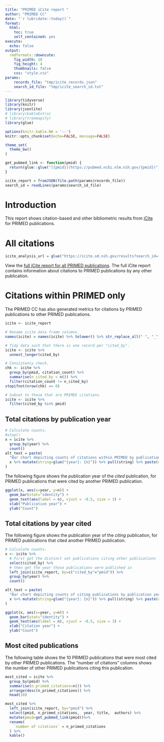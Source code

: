 ```yaml
---
title: "PRIMED iCite report "
author: "PRIMED CC"
date: "`r lubridate::today()`"
format:
  html:
    toc: true
    self_contained: yes
execute:
  echo: false
output:
  rmdformats::downcute:
    fig_width: 10
    fig_height: 4
    thumbnails: false
    css: "style.css"
params:
    records_file: "tmp/icite_records.json"
    search_id_file: "tmp/icite_search_id.txt"
---
```



```r
library(tidyverse)
library(knitr)
library(jsonlite)
# library(kableExtra)
# library(treemapify)
library(glue)

options(knitr.kable.NA = '--')
knitr::opts_chunk$set(echo=FALSE, message=FALSE)

theme_set(
  theme_bw()
)
```

```r
get_pubmed_link <- function(pmid) {
  return(glue::glue("[{pmid}](https://pubmed.ncbi.nlm.nih.gov/{pmid})"))
}
```

```r
icite_report = fromJSON(file.path(params$records_file))
search_id = readLines(params$search_id_file)
```

# Introduction

This report shows citation-based and other bibliometric results from [iCite](https://icite.od.nih.gov/) for PRIMED publications.

# All citations

```r
icite_analysis_url = glue("https://icite.od.nih.gov/results?search_id={search_id}")
```

View the [full iCite report for all PRIMED publications]( `r icite_analysis_url`).
The full iCite report contains information about citations to PRIMED publications by any other publication.


# Citations within PRIMED only

The PRIMED CC has also generated metrics for citations by PRIMED publications to other PRIMED publications.

```r
icite <- icite_report

# Rename icite data frame columns.
names(icite) = names(icite) %>% tolower() %>% str_replace_all(" ", "_")

# Tidy data such that there is one record per "cited_by".
icite <- icite %>%
  unnest_longer(cited_by)
```

```r
# Consistency check.
chk <- icite %>%
  group_by(pmid, citation_count) %>%
  summarise(n_cited_by = n()) %>%
  filter(citation_count != n_cited_by)
stopifnot(nrow(chk) == 0)
```

```r
# Subset to those that are PRIMED citations.
icite <- icite %>%
  filter(cited_by %in% pmid)
```

## Total citations by publication year

```r
# Calculate counts.
#stop()
x = icite %>%
  group_by(year) %>%
  count()
alt_text = paste(
  "Bar chart depicting counts of citations within PRIMED by publication year as follows.",
  x %>% mutate(string=glue("{year}: {n}")) %>% pull(string) %>% paste(collapse = ", ")
)
```

The following figure shows the publication year of the *cited* publication, for PRIMED publications that were cited by another PRIMED publication.

```r
ggplot(x, aes(x=year, y=n)) +
  geom_bar(stat="identity") +
  geom_text(aes(label = n), vjust = -0.5, size = 3) +
  xlab("Publication year") +
  ylab("Count")
```

## Total citations by year cited

The following figure shows the publication year of the *citing* publication, for PRIMED publications that cited another PRIMED publication.


```r
# Calculate counts.
x <- icite %>%
  # First get the distinct set publications citing other publications
  select(cited_by) %>%
  # then get the year those publications were published in
  left_join(icite_report, by=c("cited_by"="pmid")) %>%
  group_by(year) %>%
  count()

alt_text = paste(
  "Bar chart depicting counts of citing publications by publication year as follows.",
  x %>% mutate(string=glue("{year}: {n}")) %>% pull(string) %>% paste(collapse = ", ")
)
```

```r
ggplot(x, aes(x=year, y=n)) +
  geom_bar(stat="identity") +
  geom_text(aes(label = n), vjust = -0.5, size = 3) +
  xlab("Citation year") +
  ylab("Count")
```

## Most cited publications

The following table shows the 10 PRIMED publications that were most cited by other PRIMED publications.
The "number of citations" columns shows the number of other PRIMED publications citing this publication.

```r
most_cited = icite %>%
  group_by(pmid) %>%
  summarise(n_primed_citations=n()) %>%
  arrange(desc(n_primed_citations)) %>%
  head(10)

most_cited %>%
  left_join(icite_report, by="pmid") %>%
  select(pmid, n_primed_citations,  year, title,  authors) %>%
  mutate(pmid=get_pubmed_link(pmid))%>%
  rename(
    `number of citations` = n_primed_citations
  ) %>%
  kable()
```
